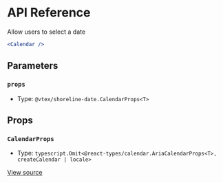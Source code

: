 # API Reference

Allow users to select a date

```jsx
<Calendar />
```

## Parameters

### `props`

- Type: `@vtex/shoreline-date.CalendarProps<T>`

## Props

### `CalendarProps`

- Type: `typescript.Omit<@react-types/calendar.AriaCalendarProps<T>, createCalendar | locale>`

[View source](https://github.com/vtex/shoreline/blob/3a3a69690/packages/date/src/calendar/calendar.tsx#L21)
